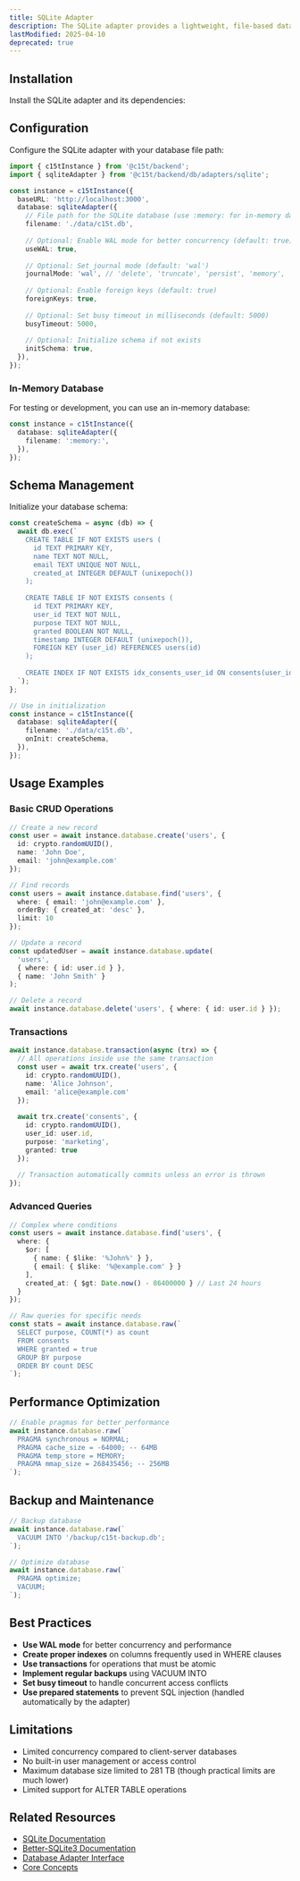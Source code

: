 ```yaml
---
title: SQLite Adapter
description: The SQLite adapter provides a lightweight, file-based database solution perfect for small to medium applications, local development, and embedded systems.
lastModified: 2025-04-10
deprecated: true
---
```


## Installation

Install the SQLite adapter and its dependencies:

<PackageCommandTabs command="@c15t/backend better-sqlite3 @types/better-sqlite3" mode="install" />

## Configuration

Configure the SQLite adapter with your database file path:

```typescript
import { c15tInstance } from '@c15t/backend';
import { sqliteAdapter } from '@c15t/backend/db/adapters/sqlite';

const instance = c15tInstance({
  baseURL: 'http://localhost:3000',
  database: sqliteAdapter({
    // File path for the SQLite database (use :memory: for in-memory database)
    filename: './data/c15t.db',
    
    // Optional: Enable WAL mode for better concurrency (default: true)
    useWAL: true,
    
    // Optional: Set journal mode (default: 'wal')
    journalMode: 'wal', // 'delete', 'truncate', 'persist', 'memory', 'wal', 'off'
    
    // Optional: Enable foreign keys (default: true)
    foreignKeys: true,
    
    // Optional: Set busy timeout in milliseconds (default: 5000)
    busyTimeout: 5000,
    
    // Optional: Initialize schema if not exists
    initSchema: true,
  }),
});
```

### In-Memory Database

For testing or development, you can use an in-memory database:

```typescript
const instance = c15tInstance({
  database: sqliteAdapter({
    filename: ':memory:',
  }),
});
```

## Schema Management

Initialize your database schema:

```typescript
const createSchema = async (db) => {
  await db.exec(`
    CREATE TABLE IF NOT EXISTS users (
      id TEXT PRIMARY KEY,
      name TEXT NOT NULL,
      email TEXT UNIQUE NOT NULL,
      created_at INTEGER DEFAULT (unixepoch())
    );
    
    CREATE TABLE IF NOT EXISTS consents (
      id TEXT PRIMARY KEY,
      user_id TEXT NOT NULL,
      purpose TEXT NOT NULL,
      granted BOOLEAN NOT NULL,
      timestamp INTEGER DEFAULT (unixepoch()),
      FOREIGN KEY (user_id) REFERENCES users(id)
    );
    
    CREATE INDEX IF NOT EXISTS idx_consents_user_id ON consents(user_id);
  `);
};

// Use in initialization
const instance = c15tInstance({
  database: sqliteAdapter({
    filename: './data/c15t.db',
    onInit: createSchema,
  }),
});
```

## Usage Examples

### Basic CRUD Operations

```typescript
// Create a new record
const user = await instance.database.create('users', {
  id: crypto.randomUUID(),
  name: 'John Doe',
  email: 'john@example.com'
});

// Find records
const users = await instance.database.find('users', {
  where: { email: 'john@example.com' },
  orderBy: { created_at: 'desc' },
  limit: 10
});

// Update a record
const updatedUser = await instance.database.update(
  'users',
  { where: { id: user.id } },
  { name: 'John Smith' }
);

// Delete a record
await instance.database.delete('users', { where: { id: user.id } });
```

### Transactions

```typescript
await instance.database.transaction(async (trx) => {
  // All operations inside use the same transaction
  const user = await trx.create('users', {
    id: crypto.randomUUID(),
    name: 'Alice Johnson',
    email: 'alice@example.com'
  });
  
  await trx.create('consents', {
    id: crypto.randomUUID(),
    user_id: user.id,
    purpose: 'marketing',
    granted: true
  });
  
  // Transaction automatically commits unless an error is thrown
});
```

### Advanced Queries

```typescript
// Complex where conditions
const users = await instance.database.find('users', {
  where: {
    $or: [
      { name: { $like: '%John%' } },
      { email: { $like: '%@example.com' } }
    ],
    created_at: { $gt: Date.now() - 86400000 } // Last 24 hours
  }
});

// Raw queries for specific needs
const stats = await instance.database.raw(`
  SELECT purpose, COUNT(*) as count
  FROM consents
  WHERE granted = true
  GROUP BY purpose
  ORDER BY count DESC
`);
```

## Performance Optimization

```typescript
// Enable pragmas for better performance
await instance.database.raw(`
  PRAGMA synchronous = NORMAL;
  PRAGMA cache_size = -64000; -- 64MB
  PRAGMA temp_store = MEMORY;
  PRAGMA mmap_size = 268435456; -- 256MB
`);
```

## Backup and Maintenance

```typescript
// Backup database
await instance.database.raw(`
  VACUUM INTO '/backup/c15t-backup.db';
`);

// Optimize database
await instance.database.raw(`
  PRAGMA optimize;
  VACUUM;
`);
```

## Best Practices

- **Use WAL mode** for better concurrency and performance
- **Create proper indexes** on columns frequently used in WHERE clauses
- **Use transactions** for operations that must be atomic
- **Implement regular backups** using VACUUM INTO
- **Set busy timeout** to handle concurrent access conflicts
- **Use prepared statements** to prevent SQL injection (handled automatically by the adapter)

## Limitations

- Limited concurrency compared to client-server databases
- No built-in user management or access control
- Maximum database size limited to 281 TB (though practical limits are much lower)
- Limited support for ALTER TABLE operations

## Related Resources

- [SQLite Documentation](https://www.sqlite.org/docs.html)
- [Better-SQLite3 Documentation](https://github.com/WiseLibs/better-sqlite3)
- [Database Adapter Interface](/backend/database-adapters)
- [Core Concepts](/backend/core-concepts)